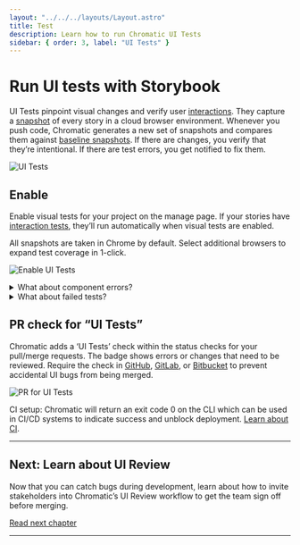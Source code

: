 ```yaml
---
layout: "../../../layouts/Layout.astro"
title: Test
description: Learn how to run Chromatic UI Tests
sidebar: { order: 3, label: "UI Tests" }
---
```



# Run UI tests with Storybook

UI Tests pinpoint visual changes and verify user [interactions](/docs/interactions). They capture a [snapshot](/docs/snapshots) of every story in a cloud browser environment. Whenever you push code, Chromatic generates a new set of snapshots and compares them against [baseline snapshots](/docs/branching-and-baselines#whats-a-baseline). If there are changes, you verify that they’re intentional. If there are test errors, you get notified to fix them.

![UI Tests](../../../images/workflow-uitest.png)

## Enable

Enable visual tests for your project on the manage page. If your stories have [interaction tests](/docs/interactions), they’ll run automatically when visual tests are enabled.

All snapshots are taken in Chrome by default. Select additional browsers to expand test coverage in 1-click.

![Enable UI Tests](../../../images/uitests-for-docs.png)

<Baselines />

<details>
<summary class="no-anchor">What about component errors?</summary>

When a story fails to render it will be badged with “Component Error”. You will not be able to “pass” a build that has component errors. Fix story errors in Storybook and run the build again.

</details>

<details>
<summary class="no-anchor">What about failed tests?</summary>

When interaction tests fail, the story will be badged with “Failed test.” You will not be able to “pass” a build that has failed tests. Fix interaction tests in Storybook and run the build again.

</details>

<VerifyDiscussMerge />

## PR check for “UI Tests”

Chromatic adds a ‘UI Tests’ check within the status checks for your pull/merge requests. The badge shows errors or changes that need to be reviewed. Require the check in [GitHub](https://help.github.com/en/github/administering-a-repository/enabling-required-status-checks), [GitLab](https://docs.gitlab.com/ee/api/commits.html#post-the-build-status-to-a-commit), or [Bitbucket](https://confluence.atlassian.com/bitbucket/suggest-or-require-checks-before-a-merge-856691474.html) to prevent accidental UI bugs from being merged.

![PR for UI Tests](../../../images/prbadge-test.png)

<div class="aside">

CI setup: Chromatic will return an exit code 0 on the CLI which can be used in CI/CD systems to indicate success and unblock deployment. [Learn about CI](/docs/storybook/ci).

</div>

---

## Next: Learn about UI Review

Now that you can catch bugs during development, learn about how to invite stakeholders into Chromatic’s UI Review workflow to get the team sign off before merging.

<a class="btn primary round" href="/docs/storybook/review">
  Read next chapter
</a>

---

<Troubleshooting />
